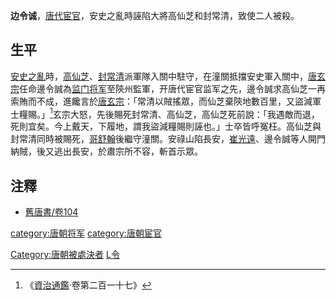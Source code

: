 '''边令诚'''{{BD|？||756年|catIdx=B邊}}，[[唐代|唐代]][[宦官|宦官]]，安史之亂時誣陷大將高仙芝和封常清，致使二人被殺。

==生平==

[[安史之亂|安史之亂]]時，[[高仙芝|高仙芝]]、[[封常清|封常清]]派軍隊入關中駐守，在潼關抵擋安史軍入關中，[[唐玄宗|唐玄宗]]任命邊令誠為[[监门将军|监门将军]]至陝州監軍，开唐代宦官监军之先，邊令誠求高仙芝一再索賄而不成，進饞言於[[唐玄宗|唐玄宗]]：「常清以賊搖眾，而仙芝棄陝地數百里，又盜減軍士糧賜。」<ref>《[[資治通鑑|資治通鑑]]·卷第二百一十七》</ref>玄宗大怒，先後賜死封常清、高仙芝，高仙芝死前說：「我遇敵而退，死則宜矣。今上戴天，下履地，謂我盜減糧賜則誣也。」士卒皆呼冤枉。高仙芝與封常清同時被賜死，[[哥舒翰|哥舒翰]]後繼守潼關。安祿山陷長安，[[崔光遠|崔光遠]]、邊令誠等人開門納賊，後又逃出長安，於肅宗所不容，斬首示眾。

==注釋==
<div class="references-small">
<references />
</div>
*[[s:舊唐書/卷104|舊唐書/卷104]]

{{DEFAULTSORT:Bian邊}}
[[category:唐朝将军|category:唐朝将军]]
[[category:唐朝宦官|category:唐朝宦官]]
[[Category:唐朝被處決者|Category:唐朝被處決者]]
[[Category:邊姓|L令]]